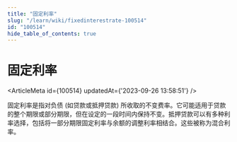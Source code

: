 ```yaml
---
title: "固定利率"
slug: "/learn/wiki/fixedinterestrate-100514"
id: "100514"
hide_table_of_contents: true
---
```



# 固定利率

<ArticleMeta id={100514} updatedAt={'2023-09-26 13:58:51'} />
<div className='border-solid border-b border-t-0 my-4 border-[var(--ifm-color-gray-300)]' />

固定利率是指对负债 (如贷款或抵押贷款) 所收取的不变费率。它可能适用于贷款的整个期限或部分期限，但在设定的一段时间内保持不变。抵押贷款可以有多种利率选择，包括将一部分期限固定利率与余额的调整利率相结合。这些被称为混合利率。
